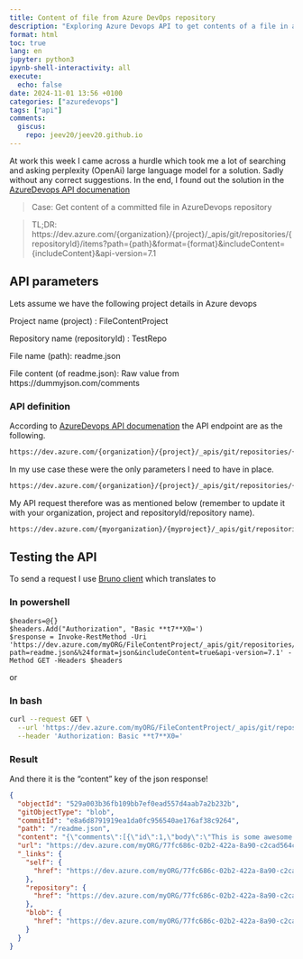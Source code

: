 ```yaml
---
title: Content of file from Azure DevOps repository
description: "Exploring Azure Devops API to get contents of a file in a repository"
format: html
toc: true
lang: en
jupyter: python3
ipynb-shell-interactivity: all
execute:
  echo: false
date: 2024-11-01 13:56 +0100
categories: ["azuredevops"]
tags: ["api"]
comments:
  giscus:
    repo: jeev20/jeev20.github.io
---
```




At work this week I came across a hurdle which took me a lot of searching and asking perplexity (OpenAi) large language model for a solution. Sadly without any correct suggestions. 
In the end, I found out the solution in the [AzureDevops API documenation](https://learn.microsoft.com/en-us/rest/api/azure/devops/git/items/get?view=azure-devops-rest-7.1&tabs=HTTP)


> Case: Get content of a committed file in AzureDevops repository



> TL;DR: 
> https://dev.azure.com/{organization}/{project}/_apis/git/repositories/{repositoryId}/items?path={path}&format={format}&includeContent={includeContent}&api-version=7.1


## API parameters

Lets assume we have the following project details in Azure devops

Project name (project) : FileContentProject

Repository name (repositoryId) : TestRepo

File name (path): readme.json

File content (of readme.json): Raw value from https://dummyjson.com/comments


### API definition
According to [AzureDevops API documenation](https://learn.microsoft.com/en-us/rest/api/azure/devops/git/items/get?view=azure-devops-rest-7.1&tabs=HTTP) the API endpoint are as the following.

```.bash
https://dev.azure.com/{organization}/{project}/_apis/git/repositories/{repositoryId}/items?path={path}&scopePath={scopePath}&recursionLevel={recursionLevel}&includeContentMetadata={includeContentMetadata}&latestProcessedChange={latestProcessedChange}&download={download}&$format={$format}&versionDescriptor.version={versionDescriptor.version}&versionDescriptor.versionOptions={versionDescriptor.versionOptions}&versionDescriptor.versionType={versionDescriptor.versionType}&includeContent={includeContent}&resolveLfs={resolveLfs}&sanitize={sanitize}&api-version=7.1
```


In my use case these were the only parameters I need to have in place. 

```.bash
https://dev.azure.com/{organization}/{project}/_apis/git/repositories/{repositoryId}/items?path={path}&$format={$format}&includeContent={includeContent}&api-version=7.1
```
My API request therefore was as mentioned below (remember to update it with your organization, project and repositoryId/repository name). 

```.bash
https://dev.azure.com/{myorganization}/{myproject}/_apis/git/repositories/{myrepositoryName}/items?path=readme.json&$format=json&includeContent=true&api-version=7.1
```

## Testing the API
To send a request I use [Bruno client](https://jeev20.github.io/posts/bruno/) which translates to 

### In powershell

```.powershell
$headers=@{}
$headers.Add("Authorization", "Basic **t7**X0=')
$response = Invoke-RestMethod -Uri 'https://dev.azure.com/myORG/FileContentProject/_apis/git/repositories/TestRepo/items?path=readme.json&%24format=json&includeContent=true&api-version=7.1' -Method GET -Headers $headers
```
or 

### In bash
```.bash
curl --request GET \
  --url 'https://dev.azure.com/myORG/FileContentProject/_apis/git/repositories/TestRepo/items?path=readme.json&%24format=json&includeContent=true&api-version=7.1' \
  --header 'Authorization: Basic **t7**X0='
```

### Result
And there it is the "content" key of the json response! 

``` json
{
  "objectId": "529a003b36fb109bb7ef0ead557d4aab7a2b232b",
  "gitObjectType": "blob",
  "commitId": "e8a6d8791919ea1da0fc956540ae176af38c9264",
  "path": "/readme.json",
  "content": "{\"comments\":[{\"id\":1,\"body\":\"This is some awesome thinking!\",\"postId\":242,\"likes\":3,\"user\":{\"id\":105,\"username\":\"emmac\",\"fullName\":\"Emma Wilson\"}},{\"id\":2,\"body\":\"What terrific math skills you're showing!\",\"postId\":46,\"likes\":4,\"user\":{\"id\":183,\"username\":\"cameronp\",\"fullName\":\"Cameron Perez\"}},{\"id\":3,\"body\":\"You are an amazing writer!\",\"postId\":235,\"likes\":2,\"user\":{\"id\":1,\"username\":\"emilys\",\"fullName\":\"Emily Johnson\"}},{\"id\":4,\"body\":\"Wow! You have improved so much!\",\"postId\":31,\"likes\":1,\"user\":{\"id\":89,\"username\":\"braydenf\",\"fullName\":\"Brayden Fleming\"}},{\"id\":5,\"body\":\"Nice idea!\",\"postId\":212,\"likes\":1,\"user\":{\"id\":149,\"username\":\"wyattp\",\"fullName\":\"Wyatt Perry\"}},{\"id\":6,\"body\":\"You are showing excellent understanding!\",\"postId\":184,\"likes\":5,\"user\":{\"id\":110,\"username\":\"danielt\",\"fullName\":\"Daniel Taylor\"}},{\"id\":7,\"body\":\"This is clear, concise, and complete!\",\"postId\":172,\"likes\":1,\"user\":{\"id\":4,\"username\":\"jamesd\",\"fullName\":\"James Davis\"}},{\"id\":8,\"body\":\"What a powerful argument!\",\"postId\":233,\"likes\":0,\"user\":{\"id\":145,\"username\":\"lukec\",\"fullName\":\"Luke Cooper\"}},{\"id\":9,\"body\":\"I knew you could do it!\",\"postId\":207,\"likes\":3,\"user\":{\"id\":207,\"username\":\"jaces\",\"fullName\":\"Jace Smith\"}},{\"id\":10,\"body\":\"Wonderful ideas!\",\"postId\":87,\"likes\":0,\"user\":{\"id\":86,\"username\":\"noram\",\"fullName\":\"Nora Mills\"}},{\"id\":11,\"body\":\"It was a pleasure to grade this!\",\"postId\":156,\"likes\":8,\"user\":{\"id\":162,\"username\":\"mateob\",\"fullName\":\"Mateo Bennett\"}},{\"id\":12,\"body\":\"Keep up the incredible work!\",\"postId\":119,\"likes\":10,\"user\":{\"id\":90,\"username\":\"scarlettb\",\"fullName\":\"Scarlett Bowman\"}},{\"id\":13,\"body\":\"My goodness, how impressive!\",\"postId\":108,\"likes\":10,\"user\":{\"id\":87,\"username\":\"hunterg\",\"fullName\":\"Hunter Gordon\"}},{\"id\":14,\"body\":\"You're showing inventive ideas!\",\"postId\":20,\"likes\":8,\"user\":{\"id\":77,\"username\":\"jonathanp\",\"fullName\":\"Jonathan Pierce\"}},{\"id\":15,\"body\":\"You've shown so much growth!\",\"postId\":6,\"likes\":2,\"user\":{\"id\":17,\"username\":\"evelyns\",\"fullName\":\"Evelyn Sanchez\"}},{\"id\":16,\"body\":\"Interesting thoughts!\",\"postId\":14,\"likes\":5,\"user\":{\"id\":199,\"username\":\"viviang\",\"fullName\":\"Vivian Carter\"}},{\"id\":17,\"body\":\"I love your neat work!\",\"postId\":240,\"likes\":7,\"user\":{\"id\":155,\"username\":\"nicholase\",\"fullName\":\"Nicholas Edwards\"}},{\"id\":18,\"body\":\"Doesn't it feel good to do such great work?\",\"postId\":227,\"likes\":6,\"user\":{\"id\":134,\"username\":\"noramx\",\"fullName\":\"Nora Russell\"}},{\"id\":19,\"body\":\"First-rate work!\",\"postId\":245,\"likes\":1,\"user\":{\"id\":203,\"username\":\"novab\",\"fullName\":\"Nova Cooper\"}},{\"id\":20,\"body\":\"This is fascinating information!\",\"postId\":176,\"likes\":4,\"user\":{\"id\":39,\"username\":\"lucasg\",\"fullName\":\"Lucas Gray\"}},{\"id\":21,\"body\":\"You inspire me!\",\"postId\":229,\"likes\":0,\"user\":{\"id\":113,\"username\":\"miam\",\"fullName\":\"Mia Miller\"}},{\"id\":22,\"body\":\"This is right on target!\",\"postId\":9,\"likes\":5,\"user\":{\"id\":113,\"username\":\"miam\",\"fullName\":\"Mia Miller\"}},{\"id\":23,\"body\":\"What an astounding observation!\",\"postId\":33,\"likes\":1,\"user\":{\"id\":155,\"username\":\"nicholase\",\"fullName\":\"Nicholas Edwards\"}},{\"id\":24,\"body\":\"This is very well thought out!\",\"postId\":121,\"likes\":1,\"user\":{\"id\":169,\"username\":\"jaxonb\",\"fullName\":\"Jaxon Barnes\"}},{\"id\":25,\"body\":\"I can tell you've been practicing!\",\"postId\":247,\"likes\":9,\"user\":{\"id\":160,\"username\":\"claires\",\"fullName\":\"Claire Foster\"}},{\"id\":26,\"body\":\"You've come a long way!\",\"postId\":79,\"likes\":7,\"user\":{\"id\":59,\"username\":\"ethanf\",\"fullName\":\"Ethan Fletcher\"}},{\"id\":27,\"body\":\"I can tell you've been paying attention!\",\"postId\":55,\"likes\":9,\"user\":{\"id\":57,\"username\":\"nathand\",\"fullName\":\"Nathan Dixon\"}},{\"id\":28,\"body\":\"Reading this made my day!\",\"postId\":209,\"likes\":8,\"user\":{\"id\":177,\"username\":\"xavierw\",\"fullName\":\"Xavier Wright\"}},{\"id\":29,\"body\":\"This is very perceptive!\",\"postId\":31,\"likes\":2,\"user\":{\"id\":168,\"username\":\"lunah\",\"fullName\":\"Luna Perez\"}},{\"id\":30,\"body\":\"What an accomplishment!\",\"postId\":126,\"likes\":8,\"user\":{\"id\":89,\"username\":\"braydenf\",\"fullName\":\"Brayden Fleming\"}}],\"total\":340,\"skip\":0,\"limit\":30}",
  "url": "https://dev.azure.com/myORG/77fc686c-02b2-422a-8a90-c2cad564c113/_apis/git/repositories/df59246f-22f1-4c49-b9dc-f55f80419b15/items?path=%2Freadme.json&versionType=Branch&versionOptions=None",
  "_links": {
    "self": {
      "href": "https://dev.azure.com/myORG/77fc686c-02b2-422a-8a90-c2cad564c113/_apis/git/repositories/df59246f-22f1-4c49-b9dc-f55f80419b15/items?path=%2Freadme.json&versionType=Branch&versionOptions=None"
    },
    "repository": {
      "href": "https://dev.azure.com/myORG/77fc686c-02b2-422a-8a90-c2cad564c113/_apis/git/repositories/df59246f-22f1-4c49-b9dc-f55f80419b15"
    },
    "blob": {
      "href": "https://dev.azure.com/myORG/77fc686c-02b2-422a-8a90-c2cad564c113/_apis/git/repositories/df59246f-22f1-4c49-b9dc-f55f80419b15/blobs/529a003b36fb109bb7ef0ead557d4aab7a2b232b"
    }
  }
}
```